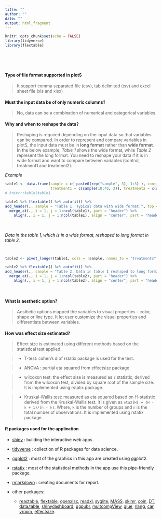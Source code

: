 ```yaml
---
title: ""
author: ""
date: ""
output: html_fragment
---
```


```r
knitr::opts_chunk$set(echo = FALSE)
library(tidyverse)
library(flextable)
```


<br>

<br>

#### **Type of file format supported in plotS**

 > It support comma separated file (csv), tab delimited (tsv) and excel sheet file (xls and xlsx)



#### **Must the input data be of only numeric columns?**

> No, data can be a combination of numerical and categorical variables.



#### **Why and when to reshape the data?**

> Reshaping is required depending on the input data so that variables can be compared. In order to represent and compare variables in plotS, the input data must be in **long format** rather than **wide format**. In the below example, _Table 1_ shows the wide format, while _Table 2_ represent the long format. You need to reshape your data if it is in wide format and want to compare between variables (control, treatment1 and treatment2).



_Example_


```r
table1 <- data.frame(sample = c( paste0(rep("sample", 3), 1:3) ), control = c(sample(20:50, 3)),
                     treatment1 = c(sample(10:40, 3)), treatment2 = c(sample(30:60, 3)))
# knitr::kable(table1

table1 %>% flextable() %>% autofit() %>% 
add_header(., sample = "Table 1. Typical data with wide format.", top = TRUE) %>%
  merge_at(., i = 1, j = 1:ncol(table1), part = "header") %>%
    align(., i = 1, j = 1:ncol(table1), align = "center", part = "header")

```

<br>
<br>
_Data in the table 1, which is in a wide format, reshaped to long format in table 2._

<br>

```r
table2 <- pivot_longer(table1, cols = !sample, names_to = "treatments", values_to = "value")

table2 %>% flextable() %>% autofit() %>% 
add_header(., sample = "Table 2. Data in table 1 reshaped to long format.", top = TRUE) %>%
  merge_at(., i = 1, j = 1:ncol(table2), part = "header") %>%
    align(., i = 1, j = 1:ncol(table2), align = "center", part = "header")

```

<br>


#### **What is aesthetic option?**

> Aesthetic options mapped the variables to visual properties - color, shape or line type. It let user customize the visual properties and differentiate between variables. 


#### **How was effect size estimated?**

> Effect size is estimated using different methods based on the statistical test applied.


> - T-test: cohen's d of rstatix package is used for the test.

> - ANOVA : partial eta squared from effectsize package

> - wilcoxon test: the effect size is measured as `z` statistic, derived from the wilcoxon test, divided by square root of the sample size. It is implemented using rstatix package. 

> - Kruskal-Wallis test: measured as eta squared based on H-statistic derived from the Kruskal-Wallis test. It is given as `eta2[H] = (H - k + 1)/(n - k)`. Where, `k` is the number of groups and `n` is the total number of observations. It is implemented using rstatix package.


#### **R packages used for the application**

- [shiny](https://shiny.rstudio.com/) : building the interactive web apps.

- [tidyverse](https://www.tidyverse.org/) : collection of R packages for data science.

- [ggplot2](https://ggplot2.tidyverse.org/) : most of the graphics in this app are created using ggplot2.

- [rstatix](https://cran.r-project.org/web/packages/rstatix/index.html) : most of the statistical methods in the app use this pipe-friendly package.

- [rmarkdown](https://rmarkdown.rstudio.com/) : creating documents for report.

- other packages:
    - [reactable](https://glin.github.io/reactable/), [flextable](https://cran.r-project.org/web/packages/flextable/index.html),
    [openxlsx](https://ycphs.github.io/openxlsx/), [readxl](https://readxl.tidyverse.org/), [svglite](https://www.tidyverse.org/blog/2021/02/svglite-2-0-0/), [MASS](https://cran.r-project.org/web/packages/MASS/index.html), [skimr](https://github.com/ropensci/skimr), [coin](https://cran.r-project.org/web/packages/coin/index.html), [DT](https://rstudio.github.io/DT/), [data.table](https://cran.r-project.org/web/packages/data.table/index.html),  [shinydashboard](https://rstudio.github.io/shinydashboard/), [ggpubr](https://cran.r-project.org/web/packages/ggpubr/index.html), [multcompView](https://cran.r-project.org/web/packages/multcompView/index.html), [glue](https://glue.tidyverse.org/), [rlang](https://rlang.r-lib.org/), [car](https://cran.r-project.org/web/packages/car/index.html), [vroom](https://www.tidyverse.org/blog/2019/05/vroom-1-0-0/), [effectsize](https://cran.r-project.org/web/packages/effectsize/index.html).



